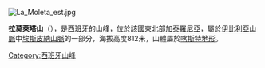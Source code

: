 [[Image:La_Moleta_est.jpg|right]]
{{Coord|40|53|57.4|N|00|25|04.5|E|type:mountain_region:ES-CT|display=title}}

'''拉莫萊塔山'''（{{lang-ca|La Moleta}}），是[[西班牙|西班牙]]的山峰，位於該國東北部[[加泰羅尼亞|加泰羅尼亞]]，屬於[[伊比利亞山脈|伊比利亞山脈]]中[[埃斯皮納山脈|埃斯皮納山脈]]的一部分，海拔高度812米，山體屬於[[喀斯特地形|喀斯特地形]]。

{{Spain-geo-stub}}
[[Category:西班牙山峰|Category:西班牙山峰]]